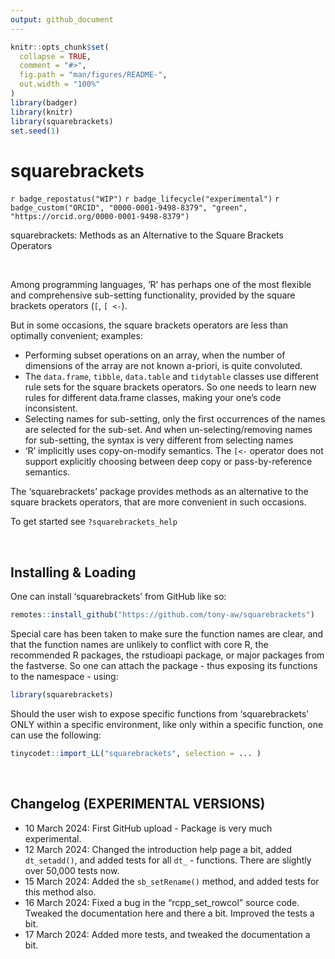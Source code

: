 ```yaml
---
output: github_document
---
```


<!-- README.md is generated from README.Rmd. Please edit that file -->

```r
knitr::opts_chunk$set(
  collapse = TRUE,
  comment = "#>",
  fig.path = "man/figures/README-",
  out.width = "100%"
)
library(badger)
library(knitr)
library(squarebrackets)
set.seed(1)
```

# squarebrackets

<!-- badges: start -->
`r badge_repostatus("WIP")`
`r badge_lifecycle("experimental")`
`r badge_custom("ORCID", "0000-0001-9498-8379", "green",   "https://orcid.org/0000-0001-9498-8379")`
<!-- badges: end -->



squarebrackets: Methods as an Alternative to the Square Brackets Operators

&nbsp;

Among programming languages, 'R' has perhaps one of the most flexible and comprehensive sub-setting functionality, provided by the square brackets operators (`[`, `[ <-`).

But in some occasions, the square brackets operators are less than optimally convenient; examples:

 - Performing subset operations on an array, when the number of dimensions of the array are not known a-priori, is quite convoluted.
 - The `data.frame`, `tibble`, `data.table` and `tidytable` classes use different rule sets for the square brackets operators. So one needs to learn new rules for different data.frame classes, making your one's code inconsistent.
 -  Selecting names for sub-setting, only the first occurrences of the names are selected for the sub-set. And when un-selecting/removing names for sub-setting, the syntax is very different from selecting names
 - 'R' implicitly uses copy-on-modify semantics. The `[<-` operator does not support explicitly choosing between deep copy or pass-by-reference semantics.

The 'squarebrackets' package provides methods as an alternative to the square brackets operators, that are more convenient in such occasions.


To get started see `?squarebrackets_help`


&nbsp;


## Installing & Loading

One can install 'squarebrackets' from GitHub like so:

```r
remotes::install_github("https://github.com/tony-aw/squarebrackets")
```

Special care has been taken to make sure the function names are clear, and that the function names are unlikely to conflict with core R, the recommended R packages, the rstudioapi package, or major packages from the fastverse. So one can attach the package - thus exposing its functions to the namespace - using:

```r
library(squarebrackets)
```


Should the user wish to expose specific functions from 'squarebrackets' ONLY within a specific environment, like only within a specific function, one can use the following:


```r
tinycodet::import_LL("squarebrackets", selection = ... )
```

&nbsp;


## Changelog (EXPERIMENTAL VERSIONS)

 - 10 March 2024: First GitHub upload - Package is very much experimental.
 - 12 March 2024: Changed the introduction help page a bit, added `dt_setadd()`, and added tests for all `dt_` - functions. There are slightly over 50,000 tests now.
 - 15 March 2024: Added the `sb_setRename()` method, and added tests for this method also.
 - 16 March 2024: Fixed a bug in the "rcpp_set_rowcol" source code. Tweaked the documentation here and there a bit. Improved the tests a bit.
 - 17 March 2024: Added more tests, and tweaked the documentation a bit.


 

&nbsp;
